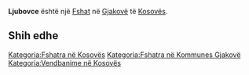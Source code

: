 {{Fshat në Kosovës
 | Emri                = Ljubovce
| srp_N_name = Ljubovce
| srp_N_FULL_NAME_RO = Ljubovce
| srp_N_FULL_NAME_ND_RO = Ljubovce
| srp_N_SORT_NAME_RG = LJUBOVCE
| srp_N_FULL_NAME_RG = Ljubovce
| srp_N_FULL_NAME_ND_RG = Ljubovce
| srp_V_name = Košare
| srp_V_FULL_NAME_RO = Košare
| srp_V_FULL_NAME_ND_RO = Kosare
| srp_V_SORT_NAME_RG = KOSARE
| srp_V_FULL_NAME_RG = Košare
| srp_V_FULL_NAME_ND_RG = Kosare

 | Emri (Rasa dhanore) = 
 | Figura              = 
 | Shteti              = Kosovo
 | Komuna              = Gjakovë
 | Kodi postar         = 
 | Sipërfaqja          = 

 | Popullsia           = 

 | Regj. i popullsisë  = 
 | Dend. e popullsisë  = 
 | Faqja zyrtare       = 
 <!--- Koordinatat ----> 
 | Gjerësia            = 42.435833
 | Gjatësia            = 21.117222
 | Lartësia            = 
}}
'''Ljubovce''' është një [[Fshat]] në [[Gjakovë]] të [[Kosovës]].

<!-- == Gjeografia == -->
<!-- == Historia == -->
<!-- == Demografia == -->
== Shih edhe ==
{{Komuna Gjakovë}}
{{Kosovo-Administrata-Cung}}

[[Kategoria:Fshatra në Kosovës]]
[[Kategoria:Fshatra në Kommunes Gjakovë]]
[[Kategoria:Vendbanime në Kosovës]]